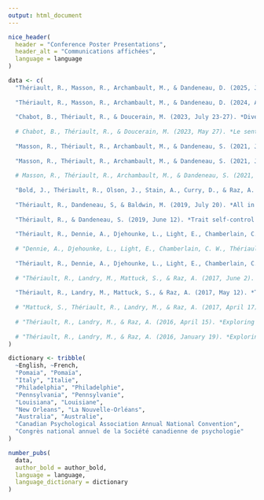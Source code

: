 ```yaml
---
output: html_document
---
```


\setlength{\parindent}{-0.2in}
\setlength{\leftskip}{0.2in}
\setlength{\parskip}{8pt}
\footnotesize

```r
nice_header(
  header = "Conference Poster Presentations",
  header_alt = "Communications affichées",
  language = language
)
```

```r
data <- c(
  "Thériault, R., Masson, R., Archambault, M., & Dandeneau, D. (2025, June 2). *Reflecting on loving-kindness may be more powerful than meditating on loving-kindness*. Mind & Life Summer Research Institute, Garrison, New York.", 
  
  "Thériault, R., Masson, R., Archambault, M., & Dandeneau, D. (2024, August 5). *Is the mind more powerful than the heart? A randomized controlled trial of two loving-kindness interventions*. Mind & Life European Summer Research Institute, Pomaia, Italy.",
  
  "Chabot, B., Thériault, R., & Doucerain, M. (2023, July 23-27). *Diversity and immigration: How Montrealers feel about different cultural groups*. Biennial Conference, International Academy for Intercultural Research, Philadelphia, Pennsylvania.",
  
  # Chabot, B., Thériault, R., & Doucerain, M. (2023, May 27). *Le sentiment des Montréalais envers différents groupes culturels*. 45e congrès annuel de la Société québécoise pour la recherche en psychologie, Sherbrooke, QC.
  
  "Masson, R., Thériault, R., Archambault, M., & Dandeneau, S. (2021, July). *Can loving-kindness meditation reduce aggressivity? A randomized controlled trial.* 7^th^ World Congress on Positive Psychology, Vancouver, BC.",
  
  "Masson, R., Thériault, R., Archambault, M., & Dandeneau, S. (2021, June). *Can prosocial attitudes and behaviors be positively influenced by aggression and subjective fatigue?* 2021 Canadian Psychological Association Annual National Convention, Ottawa, ON.",
  
  # Masson, R., Thériault, R., Archambault, M., & Dandeneau, S. (2021, April 28-May 7). *L'agressivité et la fatigue cognitive peuvent-elles mener à de plus grands comportements d'aide et de don?* 88^th^ Congress of ACFAS*---*l'Association francophone pour le savoir.
  
  "Bold, J., Thériault, R., Olson, J., Stain, A., Curry, D., & Raz, A. (2020, February 29). *Replicating the body swap in a different sample: Preliminary data*. Society for Personality and Social Psychology Annual Convention, New Orleans, Louisiana.",
  
  "Thériault, R., Dandeneau, S, & Baldwin, M. (2019, July 20). *All in a smiling face: The attentional benefits of dynamic attention training for low self-esteem individuals*. 6^th^ World Congress on Positive Psychology, Melbourne, Australia.",
  
  "Thériault, R., & Dandeneau, S. (2019, June 12). *Trait self-control moderates the effects of priming mindfulness on aggressive behaviour*. Mind & Life Summer Research Institute, Garrison, New York.",
  
  "Thériault, R., Dennie, A., Djehounke, L., Light, E., Chamberlain, C. W., Krol, S., Olson, J., & Raz, A. (2018, June 6). *Being one with diversity through perspective-taking: Mind or body to increase prosocial feelings?* Mind & Life Summer Research Institute, Garrison, New York",
  
  # "Dennie, A., Djehounke, L., Light, E., Chamberlain, C. W., Thériault, R., Krol, S., Olson, J. A., & Raz, A. (2018, June 5). *Walking a mile in another's shoes: Can virtual reality decrease prejudice?* Research Day of the Douglas Hospital Research Centre and McGill Department of Psychiatry, Montréal, QC.",
  
  "Thériault, R., Dennie, A., Djehounke, L., Light, E., Chamberlain, C. W., Krol, S., Olson, J., & Raz, A. (2018, May 24-25). *Comparing two interventions to reduce prejudice and increase empathy*. 4^th^ Canadian Conference on Positive Psychology, Toronto, ON.",
  
  # "Thériault, R., Landry, M., Mattuck, S., & Raz, A. (2017, June 2). *The Rubber Hand Illusion: Does load affect EEG & electrodermal activity?* Research Day of the Douglas Hospital Research Centre and McGill Department of Psychiatry, Montréal, QC.",
  
  "Thériault, R., Landry, M., Mattuck, S., & Raz, A. (2017, May 12). *The impact of load on electrodermal activity during the Rubber Hand Illusion*. 8^th^ Annual LDI Scientific Retreat, Montréal, QC."
  
  # "Mattuck, S., Thériault, R., Landry, M., & Raz, A. (2017, April 17). *Exploring the influence of cognitive resources on body ownership*. Psychology Undergraduate Research Day, McGill University, Montréal, QC.",
  
  # "Thériault, R., Landry, M., & Raz, A. (2016, April 15). *Exploring the effects of cognitive load and task instructions in the Rubber Hand Illusion*. Psychology Undergraduate Research Day, McGill University, Montréal, QC.",
  
  # "Thériault, R., Landry, M., & Raz, A. (2016, January 19). *Exploring cognitive aspects of body ownership*. 6^th^ Annual Faculty of Arts Undergraduate Research Event, McGill University, Montréal, QC."
)

dictionary <- tribble(
  ~English, ~French,
  "Pomaia", "Pomaïa",
  "Italy", "Italie", 
  "Philadelphia", "Philadelphie", 
  "Pennsylvania", "Pennsylvanie",
  "Louisiana", "Louisiane",
  "New Orleans", "La Nouvelle-Orléans",
  "Australia", "Australie",
  "Canadian Psychological Association Annual National Convention",
  "Congrès national annuel de la Société canadienne de psychologie"
)

number_pubs(
  data, 
  author_bold = author_bold, 
  language = language, 
  language_dictionary = dictionary
)

```
